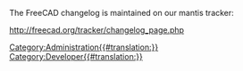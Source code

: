 <languages/>
<translate>
<!--T:1-->
The FreeCAD changelog is maintained on our mantis tracker:

<!--T:2-->
http://freecad.org/tracker/changelog_page.php

</translate>
[[Category:Administration{{#translation:}}]]
[[Category:Developer{{#translation:}}]]



{{clear}}